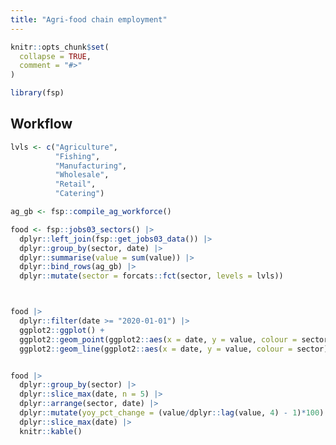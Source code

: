 ```yaml
---
title: "Agri-food chain employment"
---
```


```r
knitr::opts_chunk$set(
  collapse = TRUE,
  comment = "#>"
)
```

```r
library(fsp)
```

## Workflow

```r
lvls <- c("Agriculture",
          "Fishing",
          "Manufacturing",
          "Wholesale",
          "Retail",
          "Catering")

ag_gb <- fsp::compile_ag_workforce()

food <- fsp::jobs03_sectors() |> 
  dplyr::left_join(fsp::get_jobs03_data()) |> 
  dplyr::group_by(sector, date) |> 
  dplyr::summarise(value = sum(value)) |> 
  dplyr::bind_rows(ag_gb) |> 
  dplyr::mutate(sector = forcats::fct(sector, levels = lvls))



food |> 
  dplyr::filter(date >= "2020-01-01") |> 
  ggplot2::ggplot() +
  ggplot2::geom_point(ggplot2::aes(x = date, y = value, colour = sector)) +
  ggplot2::geom_line(ggplot2::aes(x = date, y = value, colour = sector))


food |>
  dplyr::group_by(sector) |>
  dplyr::slice_max(date, n = 5) |> 
  dplyr::arrange(sector, date) |> 
  dplyr::mutate(yoy_pct_change = (value/dplyr::lag(value, 4) - 1)*100) |> 
  dplyr::slice_max(date) |> 
  knitr::kable()
  


```

